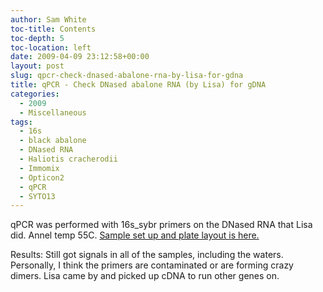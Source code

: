 ```yaml
---
author: Sam White
toc-title: Contents
toc-depth: 5
toc-location: left
date: 2009-04-09 23:12:58+00:00
layout: post
slug: qpcr-check-dnased-abalone-rna-by-lisa-for-gdna
title: qPCR - Check DNased abalone RNA (by Lisa) for gDNA
categories:
  - 2009
  - Miscellaneous
tags:
  - 16s
  - black abalone
  - DNased RNA
  - Haliotis cracherodii
  - Immomix
  - Opticon2
  - qPCR
  - SYTO13
---
```


qPCR was performed with 16s_sybr primers on the DNased RNA that Lisa did. Annel temp 55C. [Sample set up and plate layout is here.](https://eagle.fish.washington.edu/Arabidopsis/Notebook%20Workup%20Files/20090409-02.jpg)

Results: Still got signals in all of the samples, including the waters. Personally, I think the primers are contaminated or are forming crazy dimers. Lisa came by and picked up cDNA to run other genes on.
